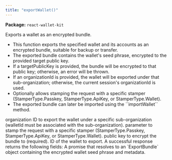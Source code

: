 ```yaml
---
title: "exportWallet()"
---
```



<p><strong>Package:</strong> <code>react-wallet-kit</code></p>

<H3Bordered text="Overview" />

Exports a wallet as an encrypted bundle.

<ul>
  <li>This function exports the specified wallet and its accounts as an encrypted bundle, suitable for backup or transfer.</li>
  <li>The exported bundle contains the wallet's seed phrase, encrypted to the provided target public key.</li>
  <li>If a targetPublicKey is provided, the bundle will be encrypted to that public key; otherwise, an error will be thrown.</li>
  <li>If an organizationId is provided, the wallet will be exported under that sub-organization; otherwise, the current session's organizationId is used.</li>
  <li>Optionally allows stamping the request with a specific stamper (StamperType.Passkey, StamperType.ApiKey, or StamperType.Wallet).</li>
  <li>The exported bundle can later be imported using the ``importWallet`` method.</li>
</ul>

<H3Bordered text="Parameters" />

<ParamField body="params" type='ExportWalletParams' required={true} >
  <Expandable title="params details">
    <NestedParam parentKey="params" childKey="organizationId" type='string' required={false}>
organization ID to export the wallet under a specific sub-organization (walletId must be associated with the sub-organization).
</NestedParam>
    <NestedParam parentKey="params" childKey="stampWith" type='StamperType' required={false}>
parameter to stamp the request with a specific stamper (StamperType.Passkey, StamperType.ApiKey, or StamperType.Wallet).
</NestedParam>
    <NestedParam parentKey="params" childKey="targetPublicKey" type='string' required={true}>
public key to encrypt the bundle to (required).
</NestedParam>
    <NestedParam parentKey="params" childKey="walletId" type='string' required={true}>
ID of the wallet to export.
</NestedParam>
  </Expandable>
</ParamField>

<H3Bordered text="Response" />
A successful response returns the following fields:

<ResponseField name="returns" type="string" required={true}>
  A promise that resolves to an `ExportBundle` object containing the encrypted wallet seed phrase and metadata.
</ResponseField>
